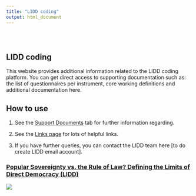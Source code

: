 ```yaml
---
title: "LIDD coding"
output: html_document
---
```


<style type="text/css">
.title {
  display: none;
}

#getting-started img {
  margin-right: 10px;
}

</style>

<div class="row" style="padding-top: 30px;">
<div class="col-sm-6">

# **LIDD coding**

This website provides additional information related to the LIDD coding platform. You can get direct access to supporting documentation such as:
the list of questionnaires per instrument, core working definitions and additional documentation here. 

## How to use

1. See the [Support Documents](https://fmendez72.github.io/FM_webtest/SupportDocuments.html) tab for further information regarding. 

2. See the [Links page](https://fmendez72.github.io/FM_webtest/Links.html) for lots of helpful links.


3. If you have further queries, you can contact the LIDD team here [to do create LIDD email account].


</div>
<div class="col-sm-6">

### [Popular Sovereignty vs. the Rule of Law? Defining the Limits of Direct Democracy (LIDD)](https://www.ivr.uzh.ch/en/institutsmitglieder/moeckli/Research-project-LIDD.html)

<a href = "https://fmendez72.github.io/FM_webtest/">
![](images/lidd2.png)
</a>
</div>
